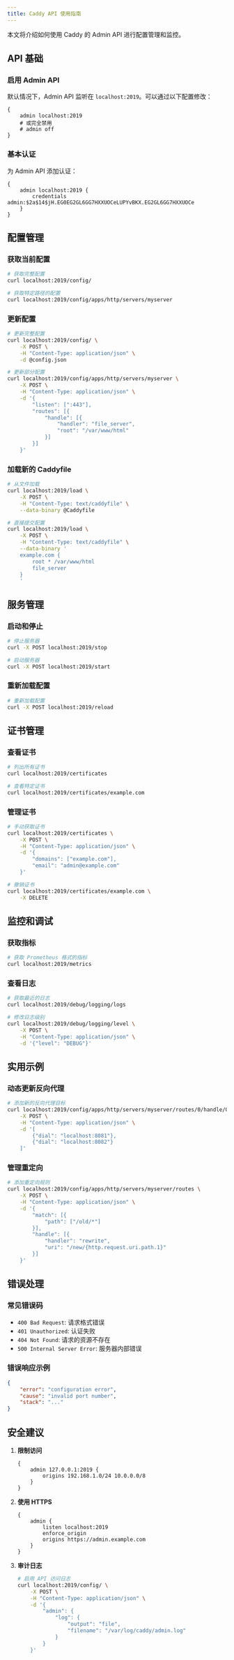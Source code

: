 ```yaml
---
title: Caddy API 使用指南
---
```


本文将介绍如何使用 Caddy 的 Admin API 进行配置管理和监控。

## API 基础

### 启用 Admin API

默认情况下，Admin API 监听在 `localhost:2019`。可以通过以下配置修改：

```text
{
    admin localhost:2019
    # 或完全禁用
    # admin off
}
```

### 基本认证

为 Admin API 添加认证：

```text
{
    admin localhost:2019 {
        credentials admin:$2a$14$jH.EG0EG2GL6GG7HXXUOCeLUPYvBKX.EG2GL6GG7HXXUOCe
    }
}
```

## 配置管理

### 获取当前配置

```bash
# 获取完整配置
curl localhost:2019/config/

# 获取特定路径的配置
curl localhost:2019/config/apps/http/servers/myserver
```

### 更新配置

```bash
# 更新完整配置
curl localhost:2019/config/ \
    -X POST \
    -H "Content-Type: application/json" \
    -d @config.json

# 更新部分配置
curl localhost:2019/config/apps/http/servers/myserver \
    -X POST \
    -H "Content-Type: application/json" \
    -d '{
        "listen": [":443"],
        "routes": [{
            "handle": [{
                "handler": "file_server",
                "root": "/var/www/html"
            }]
        }]
    }'
```

### 加载新的 Caddyfile

```bash
# 从文件加载
curl localhost:2019/load \
    -X POST \
    -H "Content-Type: text/caddyfile" \
    --data-binary @Caddyfile

# 直接提交配置
curl localhost:2019/load \
    -X POST \
    -H "Content-Type: text/caddyfile" \
    --data-binary '
    example.com {
        root * /var/www/html
        file_server
    }
    '
```

## 服务管理

### 启动和停止

```bash
# 停止服务器
curl -X POST localhost:2019/stop

# 启动服务器
curl -X POST localhost:2019/start
```

### 重新加载配置

```bash
# 重新加载配置
curl -X POST localhost:2019/reload
```

## 证书管理

### 查看证书

```bash
# 列出所有证书
curl localhost:2019/certificates

# 查看特定证书
curl localhost:2019/certificates/example.com
```

### 管理证书

```bash
# 手动获取证书
curl localhost:2019/certificates \
    -X POST \
    -H "Content-Type: application/json" \
    -d '{
        "domains": ["example.com"],
        "email": "admin@example.com"
    }'

# 撤销证书
curl localhost:2019/certificates/example.com \
    -X DELETE
```

## 监控和调试

### 获取指标

```bash
# 获取 Prometheus 格式的指标
curl localhost:2019/metrics
```

### 查看日志

```bash
# 获取最近的日志
curl localhost:2019/debug/logging/logs

# 修改日志级别
curl localhost:2019/debug/logging/level \
    -X POST \
    -H "Content-Type: application/json" \
    -d '{"level": "DEBUG"}'
```

## 实用示例

### 动态更新反向代理

```bash
# 添加新的反向代理目标
curl localhost:2019/config/apps/http/servers/myserver/routes/0/handle/0/upstreams \
    -X POST \
    -H "Content-Type: application/json" \
    -d '[
        {"dial": "localhost:8081"},
        {"dial": "localhost:8082"}
    ]'
```

### 管理重定向

```bash
# 添加重定向规则
curl localhost:2019/config/apps/http/servers/myserver/routes \
    -X POST \
    -H "Content-Type: application/json" \
    -d '{
        "match": [{
            "path": ["/old/*"]
        }],
        "handle": [{
            "handler": "rewrite",
            "uri": "/new/{http.request.uri.path.1}"
        }]
    }'
```

## 错误处理

### 常见错误码

- `400 Bad Request`: 请求格式错误
- `401 Unauthorized`: 认证失败
- `404 Not Found`: 请求的资源不存在
- `500 Internal Server Error`: 服务器内部错误

### 错误响应示例

```json
{
    "error": "configuration error",
    "cause": "invalid port number",
    "stack": "..."
}
```

## 安全建议

1. **限制访问**
   ```text
   {
       admin 127.0.0.1:2019 {
           origins 192.168.1.0/24 10.0.0.0/8
       }
   }
   ```

2. **使用 HTTPS**
   ```text
   {
       admin {
           listen localhost:2019
           enforce_origin
           origins https://admin.example.com
       }
   }
   ```

3. **审计日志**
   ```bash
   # 启用 API 访问日志
   curl localhost:2019/config/ \
       -X POST \
       -H "Content-Type: application/json" \
       -d '{
           "admin": {
               "log": {
                   "output": "file",
                   "filename": "/var/log/caddy/admin.log"
               }
           }
       }'
   ```